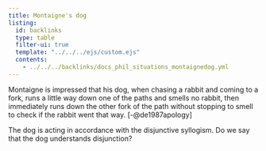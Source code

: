 ```yaml
---
title: Montaigne's dog
listing:
  id: backlinks
  type: table
  filter-ui: true
  template: "../../../ejs/custom.ejs"
  contents:
    - ../../../backlinks/docs_phil_situations_montaignedog.yml
---
```


Montaigne is impressed that his dog, when chasing
a rabbit and coming to a fork, runs a little way
down one of the paths and smells no rabbit, then
immediately runs down the other fork of the path
without stopping to smell to check if the rabbit
went that way. [-@de1987apology]

The dog is acting in accordance with the
disjunctive syllogism. Do we say that the dog
understands disjunction?